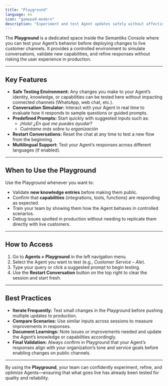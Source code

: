 ```yaml
---
title: "Playground"
language: en
icon: "gamepad-modern"
description: "Experiment and test Agent updates safely without affecting live channels."
---
```


The **Playground** is a dedicated space inside the Semantiks Console where you can test your Agent’s behavior before deploying changes to live customer channels. It provides a controlled environment to simulate conversations, validate new capabilities, and refine responses without risking the user experience in production.

---

## Key Features

- **Safe Testing Environment:** Any changes you make to your Agent’s identity, knowledge, or capabilities can be tested here without impacting connected channels (WhatsApp, web chat, etc.).
- **Conversation Simulator:** Interact with your Agent in real time to evaluate how it responds to sample questions or guided prompts.
- **Predefined Prompts:** Start quickly with suggested inputs such as:
  - *¡Hola! ¿En qué me puedes ayudar?*  
  - *Cuéntame más sobre tu organización*
- **Restart Conversations:** Reset the chat at any time to test a new flow from the beginning.
- **Multilingual Support:** Test your Agent’s responses across different languages (if enabled).

---

## When to Use the Playground

Use the Playground whenever you want to:

- Validate **new knowledge entries** before making them public.
- Confirm that **capabilities** (integrations, tools, functions) are responding as expected.
- Train your team by showing them how the Agent behaves in controlled scenarios.
- Debug issues spotted in production without needing to replicate them directly with live customers.

---

## How to Access

1. Go to **Agents > Playground** in the left navigation menu.  
2. Select the Agent you want to test (e.g., *Customer Service – Ale*).  
3. Type your query or click a suggested prompt to begin testing.  
4. Use the **Restart Conversation** button on the top right to clear the session and start fresh.  

---

## Best Practices

- **Iterate Frequently:** Test small changes in the Playground before pushing multiple updates to production.  
- **Compare Scenarios:** Use similar inputs across sessions to measure improvements in responses.  
- **Document Learnings:** Note issues or improvements needed and update the Agent’s knowledge or capabilities accordingly.  
- **Final Validation:** Always confirm in Playground that your Agent’s responses align with your organization’s tone and service goals before enabling changes on public channels.  

---

By using the **Playground**, your team can confidently experiment, refine, and optimize Agents—ensuring that what goes live has already been tested for quality and reliability.
